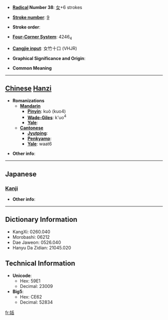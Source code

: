 * '''[[Wiktionary:Chinese radical index| Radical]] Number 38''': [[Wiktionary:Chinese radical index 女|女]]+6 strokes

* '''[[Wiktionary:Chinese total strokes index|Stroke number]]''': [[Wiktionary:Chinese total strokes index 9|9]]

* '''Stroke order''': 

* '''[[Wiktionary:Chinese four corner index|Four-Corner System]]''': 4246<sub>4</sub>

* '''[[Wiktionary:Chinese Cangjie index|Cangjie input]]''': 女竹十口 (VHJR)

* '''Graphical Significance and Origin''': 

* '''Common Meaning'''

----

== [[Chinese]] [[Hanzi]] ==

* '''Romanizations'''
** '''[[Mandarin]]'''
*** '''[[Pinyin]]''': kuò (kuo4)
*** '''[[Wade-Giles]]''': k'uo<sup>4</sup>
*** '''[[Yale]]''': 
** '''[[Cantonese]]'''
*** '''[[Jyutping]]''':
*** '''[[Penkyamp]]''': 
*** '''[[Yale]]''': waat6

* '''Other info''': 

----

==Japanese==
===[[Kanji]]===
{{kanji|on readings=[[かつ]] (katsu), [[かち]] (kachi)|kun readings=[[あつかましい]] (atsukamashii), [[わるがしこい]] (warugashikoi)}}

* '''Other info''':  

----

== Dictionary Information ==

* KangXi: 0260.040
* Morobashi: 06212
* Dae Jaweon: 0526.040
* Hanyu Da Zidian: 21045.020

== Technical Information ==

* '''Unicode''':
** Hex: 59E1
** Decimal: 23009
* '''Big5''':
** Hex: CE62
** Decimal: 52834

[[fr:姡]]